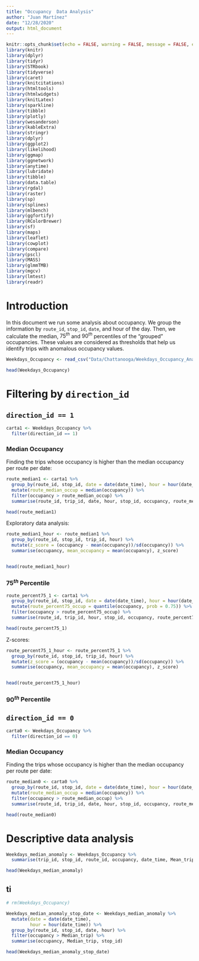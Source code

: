 ---
title: "Occupancy  Data Analysis"
author: "Juan Martínez"
date: "12/28/2020"
output: html_document
---

```{r setup, include=FALSE}
knitr::opts_chunk$set(echo = FALSE, warning = FALSE, message = FALSE, error = FALSE)
library(knitr)
library(dplyr)
library(tidyr)
library(STRbook)
library(tidyverse)
library(caret)
library(knitcitations)
library(htmltools)
library(htmlwidgets)
library(knitLatex)
library(sparkline)
library(tibble)
library(plotly)
library(wesanderson)
library(kableExtra)
library(stringr)
library(dplyr)
library(ggplot2)
library(likelihood)
library(ggmap)
library(ggnetwork)
library(anytime)
library(lubridate)
library(tibble)
library(data.table)
library(rgdal)
library(raster)
library(sp)
library(splines)
library(mlbench)
library(ggfortify)
library(RColorBrewer)
library(sf)
library(maps)
library(leaflet)
library(cowplot)
library(compare)
library(pscl)
library(MASS)
library(glmmTMB)
library(mgcv)
library(lmtest)
library(readr)
```

# Introduction

In this document we run some analysis about occupancy. We group the information by `route_id`, `stop_id`, `date`, and hour of the day. Then, we calculate the median, $75^{th}$ and $90^{th}$ percentiles of the "grouped" occupancies. These values are considered as thresholds that help us identify trips with anomalous occupancy values.

```{r datainput, echo = T}

Weekdays_Occupancy <- read_csv("Data/Chattanooga/Weekdays_Occupancy_Analysis_by_trip_id.csv")

head(Weekdays_Occupancy)

```

# Filtering by `direction_id`

## `direction_id == 1`

```{r}

carta1 <- Weekdays_Occupancy %>%
  filter(direction_id == 1)

```

### Median Occupancy

Finding the trips whose occupancy is higher than the median occupancy per route per date:

```{r}
route_median1 <- carta1 %>%
  group_by(route_id, stop_id, date = date(date_time), hour = hour(date_time)) %>%
  mutate(route_median_occup = median(occupancy)) %>%
  filter(occupancy > route_median_occup) %>%
  summarise(route_id, trip_id, date, hour, stop_id, occupancy, route_median_occup)

head(route_median1)

```


Exploratory data analysis:

```{r}
route_median1_hour <- route_median1 %>%
  group_by(route_id, stop_id, trip_id, hour) %>%
  mutate(z_score = (occupancy - mean(occupancy))/sd(occupancy)) %>%
  summarise(occupancy, mean_occupancy = mean(occupancy), z_score)


head(route_median1_hour)
```


### $75^{th}$ Percentile


```{r}
route_percent75_1 <- carta1 %>%
  group_by(route_id, stop_id, date = date(date_time), hour = hour(date_time)) %>%
  mutate(route_percent75_occup = quantile(occupancy, prob = 0.75)) %>%
  filter(occupancy > route_percent75_occup) %>%
  summarise(route_id, trip_id, hour, stop_id, occupancy, route_percent75_occup)

head(route_percent75_1)
```

Z-scores:

```{r}
route_percent75_1_hour <- route_percent75_1 %>%
  group_by(route_id, stop_id, trip_id, hour) %>%
  mutate(z_score = (occupancy - mean(occupancy))/sd(occupancy)) %>%
  summarise(occupancy, mean_occupancy = mean(occupancy), z_score)


head(route_percent75_1_hour)
```



### $90^{th}$ Percentile

## `direction_id == 0`

```{r}

carta0 <- Weekdays_Occupancy %>%
  filter(direction_id == 0)

```


### Median Occupancy

Finding the trips whose occupancy is higher than the median occupancy per route per date:

```{r}
route_median0 <- carta0 %>%
  group_by(route_id, stop_id, date = date(date_time), hour = hour(date_time)) %>%
  mutate(route_median_occup = median(occupancy)) %>%
  filter(occupancy > route_median_occup) %>%
  summarise(route_id, trip_id, date, hour, stop_id, occupancy, route_median_occup)

head(route_median0)

```

# Descriptive data analysis


```{r desc1, echo = T}

Weekdays_median_anomaly <- Weekdays_Occupancy %>%
  summarise(trip_id, stop_id, route_id, occupancy, date_time, Mean_trip, Median_trip)

head(Weekdays_median_anomaly)

```

## ti 

```{r desc2, echo = T}
# rm(Weekdays_Occupancy)

Weekdays_median_anomaly_stop_date <- Weekdays_median_anomaly %>%
  mutate(date = date(date_time),
         hour = hour(date_time)) %>%
  group_by(route_id, stop_id, date, hour) %>%
  filter(occupancy > Median_trip) %>%
  summarise(occupancy, Median_trip, stop_id)

head(Weekdays_median_anomaly_stop_date)
```

